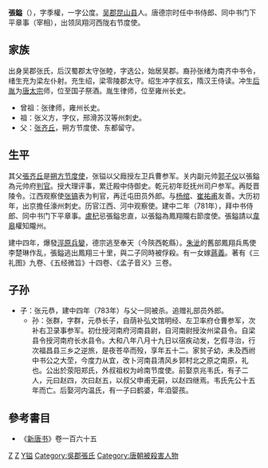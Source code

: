 '''張鎰'''（{{bd|？||783年|11月8日|catIdx=Z}}），字季權，一字公度。[[吴郡|吴郡]][[昆山县|昆山县]]人。唐德宗时任中书侍郎、同中书门下平章事（宰相），出领凤翔河西陇右节度使。

== 家族 ==
出身吴郡张氏，后汉蜀郡太守张睦，字选公，始居吴郡。裔孙张绪为南齐中书令，绪生充为梁左仆射。充生绍，梁零陵郡太守。绍生冲字叔玄，隋汉王侍读。冲生[[張後胤|后胤]]为[[唐太宗|唐太宗]]师，位至国子祭酒。胤生律师，位至雍州长史。
* 曾祖：张律师，雍州长史。
* 祖：张义方，字仪，邢滑苏汉等州刺史。
* 父：[[张齐丘|张齐丘]]，朔方节度使、东都留守。

== 生平 ==
其父[[张齐丘|張齐丘]]是[[朔方节度使|朔方节度使]]，张镒以父廕授左卫兵曹参军。关内副元帅[[郭子仪|郭子仪]]以張鎰為元帅府[[判官|判官]]。授大理评事，累迁殿中侍御史。乾元初年贬抚州司户参军。再貶晋陵令。江西观察使[[张镐|张镐]]表为判官，再迁屯田员外郎。与[[杨绾|杨绾]]、[[崔祐甫|崔祐甫]]友善。大历初年，出京擔任濠州刺史。历官江西、河中观察使。建中二年（781年），拜中书侍郎、同中书门下平章事。[[盧杞|盧杞]]忌張鎰忠直，以張鎰為鳳翔隴右節度使。張鎰請以[[韋皋|韋皋]]權知隴州。

建中四年，爆發[[涇原兵變|涇原兵變]]，德宗逃至奉天（今陝西乾縣）。[[朱泚|朱泚]]的舊部鳳翔兵馬使李楚琳作乱，張鎰逃出鳳翔三十里，與二子同時被俘殺。有一女嫁[[蔣義_(唐朝)|蔣義]]。著有《三礼图》九卷、《五经微旨》十四卷、《孟子音义》三卷。

== 子孙 ==
* 子：张元恭，建中四年（783年）与父一同被杀。追赠礼部员外郎。
** 孙：张群，字群，元恭长子，自荫补弘文馆明经、左卫率府仓曹参军，次补右卫录事参军。初仕授河南府河南县尉，自河南尉授汝州梁县令。自梁县令授河南府长水县令。大和八年八月十九日以宿疾动发，乞假寻治，行次福昌县三乡之逆旅，是夜苍卒而殁，享年五十二。家贫子幼，未及西祔中书公之大茔，今度力从宜，改卜河南县清风乡郭村北之原之南原，礼也。公出於荥阳郑氏，外叔祖权为岭南节度使。前娶京兆韦氏，有子二人，元曰赵四，次曰赵五，以叔父申甫无嗣，以赵四继焉。韦氏先公十五年而亡。后娶河内温氏，有一子曰鹤婆，年洎婴孩。

== 參考書目 ==
*《[[新唐书|新唐书]]》卷一百六十五

[[Category:唐朝宰相|Z]]
[[Category:昆山人|Z]]
[[Category:张姓|Y镒]]
[[Category:吳郡張氏|Category:吳郡張氏]]
[[Category:唐朝被殺害人物|Category:唐朝被殺害人物]]